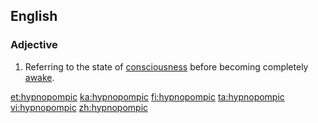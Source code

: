 ==English==

===Adjective===
{{en-adj|-}}

# Referring to the state of [[consciousness]] before becoming completely [[awake]].

[[et:hypnopompic]]
[[ka:hypnopompic]]
[[fi:hypnopompic]]
[[ta:hypnopompic]]
[[vi:hypnopompic]]
[[zh:hypnopompic]]